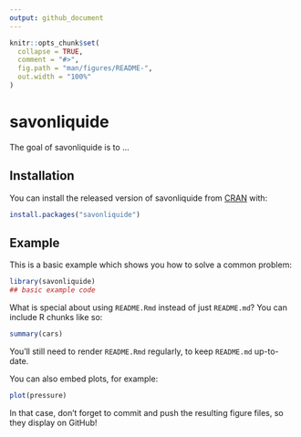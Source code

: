 ```yaml
---
output: github_document
---
```


<!-- README.md is generated from README.Rmd. Please edit that file -->

```r
knitr::opts_chunk$set(
  collapse = TRUE,
  comment = "#>",
  fig.path = "man/figures/README-",
  out.width = "100%"
)
```

# savonliquide

<!-- badges: start -->
<!-- badges: end -->

The goal of savonliquide is to ...

## Installation

You can install the released version of savonliquide from [CRAN](https://CRAN.R-project.org) with:

``` r
install.packages("savonliquide")
```

## Example

This is a basic example which shows you how to solve a common problem:

```r
library(savonliquide)
## basic example code
```

What is special about using `README.Rmd` instead of just `README.md`? You can include R chunks like so:

```r
summary(cars)
```

You'll still need to render `README.Rmd` regularly, to keep `README.md` up-to-date.

You can also embed plots, for example:

```r
plot(pressure)
```

In that case, don't forget to commit and push the resulting figure files, so they display on GitHub!
